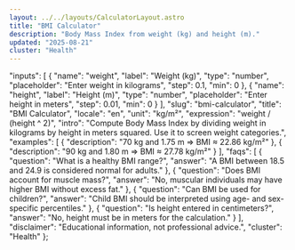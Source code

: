 ```yaml
---
layout: ../../layouts/CalculatorLayout.astro
title: "BMI Calculator"
description: "Body Mass Index from weight (kg) and height (m)."
updated: "2025-08-21"
cluster: "Health"
---
```



  "inputs": [
    {
      "name": "weight",
      "label": "Weight (kg)",
      "type": "number",
      "placeholder": "Enter weight in kilograms",
      "step": 0.1,
      "min": 0
    },
    {
      "name": "height",
      "label": "Height (m)",
      "type": "number",
      "placeholder": "Enter height in meters",
      "step": 0.01,
      "min": 0
    }
  ],
  "slug": "bmi-calculator",
  "title": "BMI Calculator",
  "locale": "en",
  "unit": "kg/m²",
  "expression": "weight / (height ^ 2)",
  "intro": "Compute Body Mass Index by dividing weight in kilograms by height in meters squared. Use it to screen weight categories.",
  "examples": [
    { "description": "70 kg and 1.75 m ⇒ BMI ≈ 22.86 kg/m²" },
    { "description": "90 kg and 1.80 m ⇒ BMI ≈ 27.78 kg/m²" }
  ],
  "faqs": [
    { "question": "What is a healthy BMI range?", "answer": "A BMI between 18.5 and 24.9 is considered normal for adults." },
    { "question": "Does BMI account for muscle mass?", "answer": "No, muscular individuals may have higher BMI without excess fat." },
    { "question": "Can BMI be used for children?", "answer": "Child BMI should be interpreted using age- and sex-specific percentiles." },
    { "question": "Is height entered in centimeters?", "answer": "No, height must be in meters for the calculation." }
  ],
  "disclaimer": "Educational information, not professional advice.",
  "cluster": "Health"
};

<Calculator schema={schema} />
